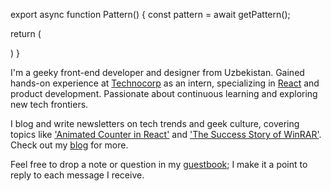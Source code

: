 
export async function Pattern() {
  const pattern = await getPattern();

return (

<div className="my-4 crt scanlines rounded-md">
  <MDX source={pattern?.pattern} />
</div>
) }

<Name />

<Suspense>
  <Pattern />
</Suspense>

I'm a geeky front-end developer and designer from Uzbekistan. Gained hands-on experience at [Technocorp](/work) as an intern, specializing in [React](/stack) and product development. Passionate about continuous learning and exploring new tech frontiers.

I blog and write newsletters on tech trends and geek culture, covering topics like ['Animated Counter in React'](p/animated-counter) and ['The Success Story of WinRAR'](p/the-history-and-success-of-winrar). Check out my [blog](/blog) for more.

Feel free to drop a note or question in my [guestbook](/guestbook); I make it a point to reply to each message I receive.
